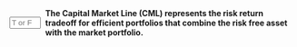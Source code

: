 
::: {.question-block}

<form onsubmit="event.preventDefault(); checkAnswerBox('module3_tf_q17','T')" style="display: flex; align-items: center; gap: 8px;">
<input type="text" id="module3_tf_q17" name="module3_tf_q17" maxlength="1" placeholder="T or F" style="width: 55px;" data-correct-answer="T" /> 
<label for="module3_tf_q17"><strong>The Capital Market Line (CML) represents the risk return tradeoff for efficient portfolios that combine the risk free asset with the market portfolio.</strong></label>
</form>

<div id="feedback-module3_tf_q17" class="feedback" data-status="" style="display:none;">
The sentence is TRUE. The CML shows all efficient combinations of the market portfolio and the risk free asset.
</div>
:::
